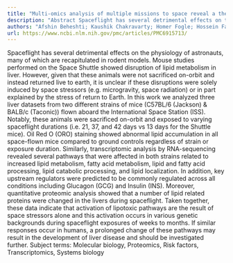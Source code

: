 ```yaml
---
title: "Multi-omics analysis of multiple missions to space reveal a theme of lipid dysregulation in mouse liver"
description: "Abstract Spaceflight has several detrimental effects on the physiology of astronauts, many of which are recapitulated in rodent models. Mouse studies performed on the Space Shuttle showed disruption o..."
authors: "Afshin Beheshti; Kaushik Chakravarty; Homer Fogle; Hossein Fazelinia; Willian A da Silveira; Valery Boyko; San-Huei Lai Polo; Amanda M Saravia-Butler; Gary Hardiman; Deanne Taylor; Jonathan M Galazka; Sylvain V Costes"
url: https://www.ncbi.nlm.nih.gov/pmc/articles/PMC6915713/
---
```


Spaceflight has several detrimental effects on the physiology of astronauts, many of which are recapitulated in rodent models. Mouse studies performed on the Space Shuttle showed disruption of lipid metabolism in liver. However, given that these animals were not sacrificed on-orbit and instead returned live to earth, it is unclear if these disruptions were solely induced by space stressors (e.g. microgravity, space radiation) or in part explained by the stress of return to Earth. In this work we analyzed three liver datasets from two different strains of mice (C57BL/6 (Jackson) & BALB/c (Taconic)) flown aboard the International Space Station (ISS). Notably, these animals were sacrificed on-orbit and exposed to varying spaceflight durations (i.e. 21, 37, and 42 days vs 13 days for the Shuttle mice). Oil Red O (ORO) staining showed abnormal lipid accumulation in all space-flown mice compared to ground controls regardless of strain or exposure duration. Similarly, transcriptomic analysis by RNA-sequencing revealed several pathways that were affected in both strains related to increased lipid metabolism, fatty acid metabolism, lipid and fatty acid processing, lipid catabolic processing, and lipid localization. In addition, key upstream regulators were predicted to be commonly regulated across all conditions including Glucagon (GCG) and Insulin (INS). Moreover, quantitative proteomic analysis showed that a number of lipid related proteins were changed in the livers during spaceflight. Taken together, these data indicate that activation of lipotoxic pathways are the result of space stressors alone and this activation occurs in various genetic backgrounds during spaceflight exposures of weeks to months. If similar responses occur in humans, a prolonged change of these pathways may result in the development of liver disease and should be investigated further. Subject terms: Molecular biology, Proteomics, Risk factors, Transcriptomics, Systems biology
